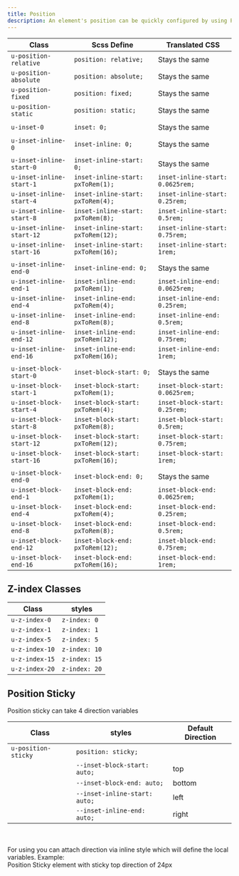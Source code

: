 ```yaml
---
title: Position
description: An element's position can be quickly configured by using Position classes.
---
```


| Class                    | Scss Define                       | Translated CSS                   |
| ------------------------ | --------------------------------- | -------------------------------- |
| `u-position-relative`    | `position: relative;`             | Stays the same                   |
| `u-position-absolute`    | `position: absolute;`             | Stays the same                   |
| `u-position-fixed   `    | `position: fixed;`                | Stays the same                   |
| `u-position-static`      | `position: static;`               | Stays the same                   |
|                          |                                   |                                  |
| `u-inset-0`              | `inset: 0;`                       | Stays the same                   |
|                          |                                   |                                  |
| `u-inset-inline-0`       | `inset-inline: 0;`                | Stays the same                   |
|                          |                                   |                                  |
| `u-inset-inline-start-0` | `inset-inline-start: 0;`          | Stays the same                   |
| `u-inset-inline-start-1` | `inset-inline-start: pxToRem(1);` | `inset-inline-start: 0.0625rem;` |
| `u-inset-inline-start-4` | `inset-inline-start: pxToRem(4);` | `inset-inline-start: 0.25rem;`   |
| `u-inset-inline-start-8` | `inset-inline-start: pxToRem(8);` | `inset-inline-start: 0.5rem;`    |
| `u-inset-inline-start-12`| `inset-inline-start: pxToRem(12);`| `inset-inline-start: 0.75rem;`   |
| `u-inset-inline-start-16`| `inset-inline-start: pxToRem(16);`| `inset-inline-start: 1rem;`      |
|                          |                                   |                                  |
| `u-inset-inline-end-0`   | `inset-inline-end: 0;`            | Stays the same                   |
| `u-inset-inline-end-1`   | `inset-inline-end: pxToRem(1);`   | `inset-inline-end: 0.0625rem;`   |
| `u-inset-inline-end-4`   | `inset-inline-end: pxToRem(4);`   | `inset-inline-end: 0.25rem;`     |
| `u-inset-inline-end-8`   | `inset-inline-end: pxToRem(8);`   | `inset-inline-end: 0.5rem;`      |
| `u-inset-inline-end-12`  | `inset-inline-end: pxToRem(12);`  | `inset-inline-end: 0.75rem;`     |
| `u-inset-inline-end-16`  | `inset-inline-end: pxToRem(16);`  | `inset-inline-end: 1rem;`        |
|                          |                                   |                                  |
| `u-inset-block-start-0`  | `inset-block-start: 0;`           | Stays the same                   |
| `u-inset-block-start-1`  | `inset-block-start: pxToRem(1);`  | `inset-block-start: 0.0625rem;`  |
| `u-inset-block-start-4`  | `inset-block-start: pxToRem(4);`  | `inset-block-start: 0.25rem;`    |
| `u-inset-block-start-8`  | `inset-block-start: pxToRem(8);`  | `inset-block-start: 0.5rem;`     |
| `u-inset-block-start-12` | `inset-block-start: pxToRem(12);` | `inset-block-start: 0.75rem;`    |
| `u-inset-block-start-16` | `inset-block-start: pxToRem(16);` | `inset-block-start: 1rem;`       |
|                          |                                   |                                  |
| `u-inset-block-end-0`    | `inset-block-end: 0;`             | Stays the same                   |
| `u-inset-block-end-1`    | `inset-block-end: pxToRem(1);`    | `inset-block-end: 0.0625rem;`    |
| `u-inset-block-end-4`    | `inset-block-end: pxToRem(4);`    | `inset-block-end: 0.25rem;`      |
| `u-inset-block-end-8`    | `inset-block-end: pxToRem(8);`    | `inset-block-end: 0.5rem;`       |
| `u-inset-block-end-12`   | `inset-block-end: pxToRem(12);`   | `inset-block-end: 0.75rem;`      |
| `u-inset-block-end-16`   | `inset-block-end: pxToRem(16);`   | `inset-block-end: 1rem;`         |

## Z-index Classes

| Class               | styles                        |
| ------------------- | ----------------------------- |
| `u-z-index-0`       | `z-index: 0`                  |
| `u-z-index-1`       | `z-index: 1`                  |
| `u-z-index-5`       | `z-index: 5`                  |
| `u-z-index-10`      | `z-index: 10`                 |
| `u-z-index-15`      | `z-index: 15`                 |
| `u-z-index-20`      | `z-index: 20`                 |

## Position Sticky

Position sticky can take 4 direction variables

| Class               | styles                        | Default Direction |
| ------------------- | ----------------------------- | ----------------- |
| `u-position-sticky` | `position: sticky;`           |                   |
|                     | `--inset-block-start: auto;`  | top               |
|                     | `--inset-block-end: auto;`    | bottom            |
|                     | `--inset-inline-start: auto;` | left              |
|                     | `--inset-inline-end: auto;`   | right             |

<br />
<br />
For using you can attach direction via inline style which will define the local
variables. Example:

<CodePreview>
  <section class="u-position-sticky" style="--inset-block-start:3rem;">
    Position Sticky element with sticky top direction of 24px
  </section>
</CodePreview>
